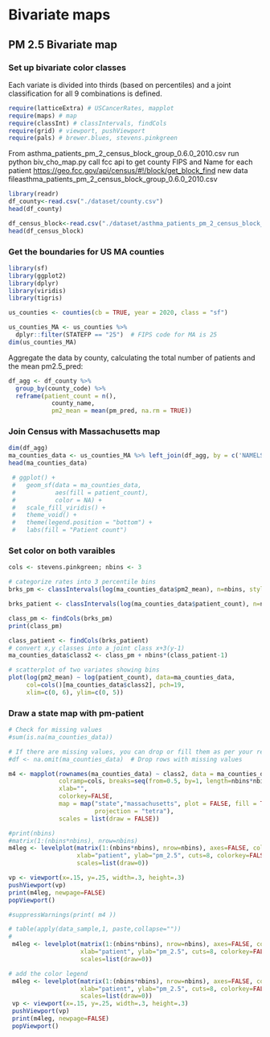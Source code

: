 # **Bivariate maps** {.unnumbered}

## PM 2.5 Bivariate map {.unnumbered}

### Set up bivariate color classes

Each variate is divided into thirds (based on percentiles) and a joint classification for all 9 combinations is defined.

```r
require(latticeExtra) # USCancerRates, mapplot
require(maps) # map
require(classInt) # classIntervals, findCols
require(grid) # viewport, pushViewport
require(pals) # brewer.blues, stevens.pinkgreen

```

From asthma_patients_pm_2_census_block_group_0.6.0_2010.csv run python biv_cho_map.py call fcc api to get county FIPS and Name for each patient <https://geo.fcc.gov/api/census/#!/block/get_block_find> new data fileasthma_patients_pm_2_census_block_group_0.6.0_2010.csv

```R
library(readr)
df_county<-read.csv("./dataset/county.csv")
head(df_county)

df_census_block<-read.csv("./dataset/asthma_patients_pm_2_census_block_group_0.6.0_2010.csv")
head(df_census_block)
```

### Get the boundaries for US MA counties

```R
library(sf)
library(ggplot2)
library(dplyr)
library(viridis)
library(tigris)

us_counties <- counties(cb = TRUE, year = 2020, class = "sf")

us_counties_MA <- us_counties %>% 
  dplyr::filter(STATEFP == "25")  # FIPS code for MA is 25
dim(us_counties_MA)

```

Aggregate the data by county, calculating the total number of patients and the mean pm2.5_pred:

```R
df_agg <- df_county %>%
  group_by(county_code) %>%
  reframe(patient_count = n(),
            county_name,
            pm2_mean = mean(pm_pred, na.rm = TRUE))

```

### Join Census with Massachusetts map

```R
dim(df_agg)
ma_counties_data <- us_counties_MA %>% left_join(df_agg, by = c('NAMELSAD'='county_name'))
head(ma_counties_data)
```

```R
 # ggplot() +
 #   geom_sf(data = ma_counties_data,
 #           aes(fill = patient_count),
 #           color = NA) +
 #   scale_fill_viridis() +
 #   theme_void() +
 #   theme(legend.position = "bottom") +
 #   labs(fill = "Patient count")

```

### Set color on both varaibles

```r
cols <- stevens.pinkgreen; nbins <- 3

# categorize rates into 3 percentile bins
brks_pm <- classIntervals(log(ma_counties_data$pm2_mean), n=nbins, style='quantile')

```

```r
brks_patient <- classIntervals(log(ma_counties_data$patient_count), n=nbins, style='quantile')

```

```r
class_pm <- findCols(brks_pm)
print(class_pm)
```

```R
class_patient <- findCols(brks_patient)
# convert x,y classes into a joint class x+3(y-1)
ma_counties_data$class2 <- class_pm + nbins*(class_patient-1)

# scatterplot of two variates showing bins
plot(log(pm2_mean) ~ log(patient_count), data=ma_counties_data,
     col=cols()[ma_counties_data$class2], pch=19,
     xlim=c(0, 6), ylim=c(0, 5))

```

### Draw a state map with pm-patient

```r
# Check for missing values
#sum(is.na(ma_counties_data))

# If there are missing values, you can drop or fill them as per your requirement
#df <- na.omit(ma_counties_data)  # Drop rows with missing values

```

```r
m4 <- mapplot(rownames(ma_counties_data) ~ class2, data = ma_counties_data,
              colramp=cols, breaks=seq(from=0.5, by=1, length=nbins*nbins+1),
              xlab="",
              colorkey=FALSE,
              map = map("state","massachusetts", plot = FALSE, fill = TRUE,
                        projection = "tetra"),
              scales = list(draw = FALSE))
```

```r
#print(nbins)
#matrix(1:(nbins*nbins), nrow=nbins)
m4leg <- levelplot(matrix(1:(nbins*nbins), nrow=nbins), axes=FALSE, col.regions=cols(),
                   xlab="patient", ylab="pm_2.5", cuts=8, colorkey=FALSE,
                   scales=list(draw=0))

vp <- viewport(x=.15, y=.25, width=.3, height=.3)
pushViewport(vp)
print(m4leg, newpage=FALSE)
popViewport()

```

```r

#suppressWarnings(print( m4 ))

# table(apply(data_sample,1, paste,collapse=""))
# 
 m4leg <- levelplot(matrix(1:(nbins*nbins), nrow=nbins), axes=FALSE, col.regions=cols(),
                    xlab="patient", ylab="pm_2.5", cuts=8, colorkey=FALSE,
                    scales=list(draw=0))

# add the color legend
 m4leg <- levelplot(matrix(1:(nbins*nbins), nrow=nbins), axes=FALSE, col.regions=cols(),
                    xlab="patient", ylab="pm_2.5", cuts=8, colorkey=FALSE,
                    scales=list(draw=0))
 vp <- viewport(x=.15, y=.25, width=.3, height=.3)
 pushViewport(vp)
 print(m4leg, newpage=FALSE)
 popViewport()

```
